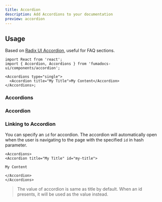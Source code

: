 ```yaml
---
title: Accordion
description: Add Accordions to your documentation
preview: accordion
---
```


## Usage

Based on
[Radix UI Accordion](https://www.radix-ui.com/primitives/docs/components/accordion), useful for FAQ sections.

```tsx twoslash
import React from 'react';
import { Accordion, Accordions } from 'fumadocs-ui/components/accordion';

<Accordions type="single">
  <Accordion title="My Title">My Content</Accordion>
</Accordions>;
```

### Accordions

<AutoTypeTable path="./content/docs/ui/props.ts" name="AccordionsProps" />

### Accordion

<AutoTypeTable path="./content/docs/ui/props.ts" name="AccordionProps" />

### Linking to Accordion

You can specify an `id` for accordion. The accordion will automatically open when the user is navigating to the page with the specified `id` in hash parameter.

```mdx
<Accordions>
<Accordion title="My Title" id="my-title">

My Content

</Accordion>
</Accordions>
```

> The value of accordion is same as title by default. When an id presents, it will be used as the value instead.
